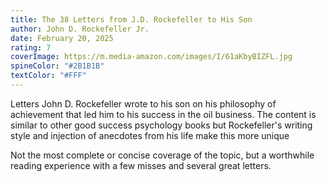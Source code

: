 ```yaml
---
title: The 38 Letters from J.D. Rockefeller to His Son
author: John D. Rockefeller Jr.
date: February 20, 2025
rating: 7
coverImage: https://m.media-amazon.com/images/I/61aKbyBIZFL.jpg
spineColor: "#2B1B1B"
textColor: "#FFF"
---
```


Letters John D. Rockefeller wrote to his son on his philosophy of achievement that led him to his success in the oil business. The content is similar to other good success psychology books but Rockefeller's writing style and injection of anecdotes from his life make this more unique

Not the most complete or concise coverage of the topic, but a worthwhile reading experience with a few misses and several great letters.
